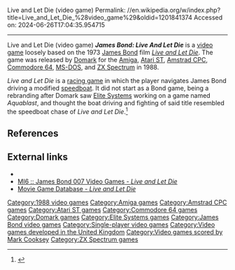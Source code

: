 Live and Let Die (video game)
Permalink: //en.wikipedia.org/w/index.php?title=Live_and_Let_Die_%28video_game%29&oldid=1201841374
Accessed on: 2024-06-26T17:04:35.954715



------
Live and Let Die (video game)
{{short description|1988 racing video game}}
{{Infobox video game
| title          = Live And Let Die
| collapsible    =
| state          =
| image          = Live and Let Die cover.jpg
| caption        =
| developer      = [[Elite Systems International]]
| publisher      = [[Domark]]
| series         = ''[[James Bond in video games|James Bond]]''
| engine         =
| released       = {{Video game release|WW|1988}}
| genre          =
| modes          = [[Single-player]]
| platforms      = [[Amiga]], [[Atari ST]], [[Amstrad CPC]], [[Commodore 64]], [[ZX Spectrum]]
}}
'''''James Bond: Live And Let Die''''' is a [[video game]] loosely based on the 1973 [[James Bond]] film ''[[Live and Let Die (film)|Live and Let Die]]''. The game was released by [[Domark]] for the [[Amiga]], [[Atari ST]], [[Amstrad CPC]], [[Commodore 64]], [[MS-DOS]], and [[ZX Spectrum]] in 1988.

''Live and Let Die'' is a [[racing video game|racing game]] in which the player navigates James Bond driving a modified [[speedboat]]. It did not start as a Bond game, being a rebranding after Domark saw [[Elite Systems]] working on a game named ''Aquablast'', and  thought the boat driving and fighting of said title resembled the speedboat chase of ''Live and Let Die''.<ref>{{Cite book|last=Lindner|first=Christoph |title=The James Bond Phenomenon: a Critical Reader |url=https://books.google.com/books?id=vbIrAQAAIAAJ|publisher=[[Manchester University Press]]|year=2009|edition=2|isbn=978-0-7190-8095-1|page=317}}</ref>

== References ==
{{reflist}}

==External links==
*{{IMDb title|id=0483041|title=Live and Let Die}}
*[http://www.mi6-hq.com/sections/games/lald.php3 MI6 :: James Bond 007 Video Games - ''Live and Let Die'']
*[http://www.fortunecity.co.uk/cinerama/western/129/livenletdie.htm Movie Game Database - ''Live and Let Die'']

{{James Bond video games}}

[[Category:1988 video games]]
[[Category:Amiga games]]
[[Category:Amstrad CPC games]]
[[Category:Atari ST games]]
[[Category:Commodore 64 games]]
[[Category:Domark games]]
[[Category:Elite Systems games]]
[[Category:James Bond video games]]
[[Category:Single-player video games]]
[[Category:Video games developed in the United Kingdom]]
[[Category:Video games scored by Mark Cooksey]]
[[Category:ZX Spectrum games]]


{{Racing-videogame-stub}}